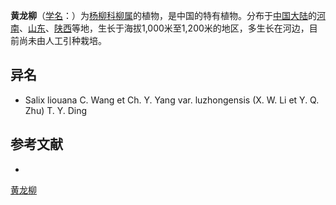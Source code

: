 {{Speciesbox
| name = 黄龙柳
| status = 
| status_system = 
| image =
| genus = Salix
| species = liouana
| authority = C. Wang et Ch. Y. Yang
}}

'''黄龙柳'''（[[学名|学名]]：{{lang|la|''Salix liouana''}}）为[[杨柳科|杨柳科]][[柳属|柳属]]的植物，是中国的特有植物。分布于[[中国大陆|中国大陆]]的[[河南|河南]]、[[山东|山东]]、[[陕西|陕西]]等地，生长于海拔1,000米至1,200米的地区，多生长在河边，目前尚未由人工引种栽培。

== 异名 ==
* Salix liouana C. Wang et Ch. Y. Yang var. luzhongensis (X. W. Li et Y. Q. Zhu) T. Y. Ding

== 参考文献 ==
<div class="references-small">
* {{cite web| url =http://www.bioinfo.cn/db05/KmzwSpecies.php?action=view&id=20495| title =黄龙柳| work =《中国高等植物数据库全库》| publisher =中国科学院微生物研究所| author =昆明植物研究所| accessdate =2009-02-25| deadurl =yes| archiveurl =https://web.archive.org/web/20160305055824/http://www.bioinfo.cn/db05/KmzwSpecies.php?action=view&id=20495| archivedate =2016-03-05}}
</div>
{{Taxonbar|from=Q11178678}}

[[Category:柳属|黄龙柳]]


{{植物小作品}}